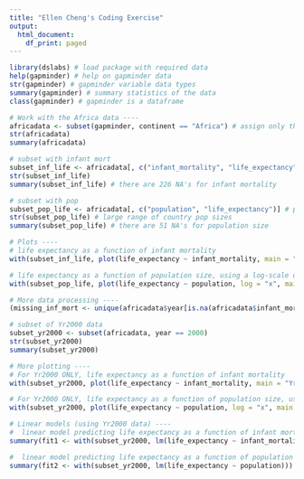 ```yaml
---
title: "Ellen Cheng's Coding Exercise"
output:
  html_document:
    df_print: paged
---
```


```r
library(dslabs) # load package with required data
help(gapminder) # help on gapminder data
str(gapminder) # gapminder variable data types
summary(gapminder) # summary statistics of the data
class(gapminder) # gapminder is a dataframe
```

```r
# Work with the Africa data ----
africadata <- subset(gapminder, continent == "Africa") # assign only the African countries to a new variable called africadata
str(africadata)
summary(africadata)
```

```r
# subset with infant mort
subset_inf_life <- africadata[, c("infant_mortality", "life_expectancy")] # infant mortality is per 1000, life expectancy is in years
str(subset_inf_life) 
summary(subset_inf_life) # there are 226 NA's for infant mortality
```

```r
# subset with pop
subset_pop_life <- africadata[, c("population", "life_expectancy")] # population is the country population size
str(subset_pop_life) # large range of country pop sizes
summary(subset_pop_life) # there are 51 NA's for population size
```

```r
# Plots ----
# life expectancy as a function of infant mortality
with(subset_inf_life, plot(life_expectancy ~ infant_mortality, main = "Life expectancy as a function of infant mortality", ylab = "Life expectancy (yrs)", xlab = "Infant deaths per 1000")) # negative correlation. Each streak is a different country.
```

```r
# life expectancy as a function of population size, using a log-scale on the x-axis
with(subset_pop_life, plot(life_expectancy ~ population, log = "x", main = "Life expectancy as a function of population size", sub = "(Note that x-axis is on log-scale)", ylab = "Life expectancy (yrs)", xlab = "Country population size")) # Each streak is a different country. Positive correlation within country.
```

```r
# More data processing ----
(missing_inf_mort <- unique(africadata$year[is.na(africadata$infant_mortality)])) # years with missing data for infant mortality
```

```r
# subset of Yr2000 data
subset_yr2000 <- subset(africadata, year == 2000)
str(subset_yr2000)
summary(subset_yr2000)
```

```r
# More plotting ----
# For Yr2000 ONLY, life expectancy as a function of infant mortality
with(subset_yr2000, plot(life_expectancy ~ infant_mortality, main = "Yr 2000: Life expectancy as a function of infant mortality", ylab = "Life expectancy (yrs)", xlab = "Infant deaths per 1000")) # negative correlation
```

```r
# For Yr2000 ONLY, life expectancy as a function of population size, using a log-scale on the x-axis
with(subset_yr2000, plot(life_expectancy ~ population, log = "x", main = "Yr 2000: Life expectancy as a function of population size", sub = "(Note that x-axis is on log-scale)", ylab = "Life expectancy (yrs)", xlab = "Country population size")) # No apparent correlation
```

```r
# Linear models (using Yr2000 data) ----
#  linear model predicting life expectancy as a function of infant mortality
summary(fit1 <- with(subset_yr2000, lm(life_expectancy ~ infant_mortality))) # p = 2.83E-8, so highly significant
```

```r
#  linear model predicting life expectancy as a function of population size
summary(fit2 <- with(subset_yr2000, lm(life_expectancy ~ population))) # p = 0.616, so not statistically significant at alpha = 0.05
```